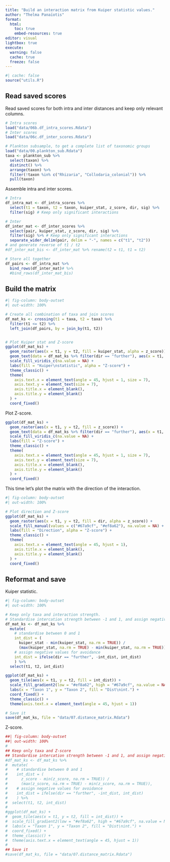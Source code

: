 ```yaml
---
title: "Build an interaction matrix from Kuiper statistic values."
author: "Thelma Panaïotis"
format: 
  html:
    toc: true
    embed-resources: true
editor: visual
lightbox: true
execute:
  warning: false
  cache: true
  freeze: false
---
```


```r
#| cache: false
source("utils.R")
```

## Read saved scores

Read saved scores for both intra and inter distances and keep only relevant columns.

```r
# Intra scores
load("data/06b.df_intra_scores.Rdata")
# Inter scores
load("data/06c.df_inter_scores.Rdata")

# Plankton subsample, to get a complete list of taxonomic groups
load("data/00.plankton_sub.Rdata")
taxa <- plankton_sub %>% 
  select(taxon) %>% 
  distinct() %>% 
  arrange(taxon) %>% 
  filter(!taxon %in% c("Rhizaria", "Collodaria_colonial")) %>% 
  pull(taxon)
```

Assemble intra and inter scores.

```r
# Intra
df_intra_mat <- df_intra_scores %>% 
  select(t1 = taxon, t2 = taxon, kuiper_stat, z_score, dir, sig) %>% 
  filter(sig) # Keep only significant interactions

# Inter
df_inter_mat <- df_inter_scores %>% 
  select(pair, kuiper_stat, z_score, dir, sig) %>% 
  filter(sig) %>% # Keep only significant interactions
  separate_wider_delim(pair, delim = "-", names = c("t1", "t2"))
# and generate reverse of t1 / t2
#df_inter_mat_bis <- df_inter_mat %>% rename(t2 = t1, t1 = t2)

# Store all together
df_pairs <- df_intra_mat %>% 
  bind_rows(df_inter_mat)# %>% 
  #bind_rows(df_inter_mat_bis)
```

## Build the matrix

```r
#| fig-column: body-outset
#| out-width: 100%

# Create all combination of taxa and join scores
df_mat_ks <- crossing(t1 = taxa, t2 = taxa) %>% 
  filter(t1 <= t2) %>% 
  left_join(df_pairs, by = join_by(t1, t2))


# Plot Kuiper stat and Z-score
ggplot(df_mat_ks) +
  geom_raster(aes(x = t1, y = t2, fill = kuiper_stat, alpha = z_score)) +
  geom_text(data = df_mat_ks %>% filter(dir == "further"), aes(x = t1, y = t2), label = "×") +
  scale_fill_viridis_c(na.value = NA) +
  labs(fill = "Kuiper\nstatistic", alpha = "Z-score") +
  theme_classic() +
  theme(
    axis.text.x = element_text(angle = 45, hjust = 1, size = 7),
    axis.text.y = element_text(size = 7),
    axis.title.x = element_blank(),
    axis.title.y = element_blank()
  ) + 
  coord_fixed()
```

Plot Z-score.

```r
ggplot(df_mat_ks) +
  geom_raster(aes(x = t1, y = t2, fill = z_score)) +
  geom_text(data = df_mat_ks %>% filter(dir == "further"), aes(x = t1, y = t2), label = "×") +
  scale_fill_viridis_c(na.value = NA) +
  labs(fill = "Z-score") +
  theme_classic() +
  theme(
    axis.text.x = element_text(angle = 45, hjust = 1, size = 7),
    axis.text.y = element_text(size = 7),
    axis.title.x = element_blank(),
    axis.title.y = element_blank()
  ) + 
  coord_fixed()
```

This time let’s plot the matrix with the direction of the interaction.

```r
#| fig-column: body-outset
#| out-width: 100%

# Plot direction and Z-score
ggplot(df_mat_ks) +
  geom_raster(aes(x = t1, y = t2, fill = dir, alpha = z_score)) +
  scale_fill_manual(values = c("#67a9cf", "#ef8a62"), na.value = NA) +
  labs(fill = "Direction", alpha = "Z-score") +
  theme_classic() +
  theme(
    axis.text.x = element_text(angle = 45, hjust = 1),
    axis.title.x = element_blank(),
    axis.title.y = element_blank()
  ) + 
  coord_fixed()
```

## Reformat and save

Kuiper statistic.

```r
#| fig-column: body-outset
#| out-width: 100%

# Keep only taxa and interaction strength.
# Standardise intercation strength between -1 and 1, and assign negative values for organisms further away than expected.
df_mat_ks <- df_mat_ks %>% 
  mutate(
    # standardise between 0 and 1
    int_dist = (
      kuiper_stat - min(kuiper_stat, na.rm = TRUE)) / 
      (max(kuiper_stat, na.rm = TRUE) - min(kuiper_stat, na.rm = TRUE)),
    # assign negative values for avoidance
    int_dist = ifelse(dir == "further", -int_dist, int_dist)
    ) %>% 
  select(t1, t2, int_dist)

ggplot(df_mat_ks) +
  geom_tile(aes(x = t1, y = t2, fill = int_dist)) +
  scale_fill_gradient2(low = "#ef8a62", high = "#67a9cf", na.value = NA) +
  labs(x = "Taxon 1", y = "Taxon 2", fill = "Dist\nint.") +
  coord_fixed() +
  theme_classic() +
  theme(axis.text.x = element_text(angle = 45, hjust = 1))

# Save it
save(df_mat_ks, file = "data/07.distance_matrix.Rdata")
```

Z-score.

```r
##| fig-column: body-outset
##| out-width: 100%
#
## Keep only taxa and Z-score
## Standardise intercation strength between -1 and 1, and assign negative values for organisms #further away than expected.
#df_mat_ks <- df_mat_ks %>% 
#  mutate(
#    # standardise between 0 and 1
#    int_dist = (
#      z_score - min(z_score, na.rm = TRUE)) / 
#      (max(z_score, na.rm = TRUE) - min(z_score, na.rm = TRUE)),
#    # assign negative values for avoidance
#    int_dist = ifelse(dir == "further", -int_dist, int_dist)
#    ) %>% 
#  select(t1, t2, int_dist)
#
#ggplot(df_mat_ks) +
#  geom_tile(aes(x = t1, y = t2, fill = int_dist)) +
#  scale_fill_gradient2(low = "#ef8a62", high = "#67a9cf", na.value = NA) +
#  labs(x = "Taxon 1", y = "Taxon 2", fill = "Dist\nint.") +
#  coord_fixed() +
#  theme_classic() +
#  theme(axis.text.x = element_text(angle = 45, hjust = 1))
#
## Save it
#save(df_mat_ks, file = "data/07.distance_matrix.Rdata")
```
